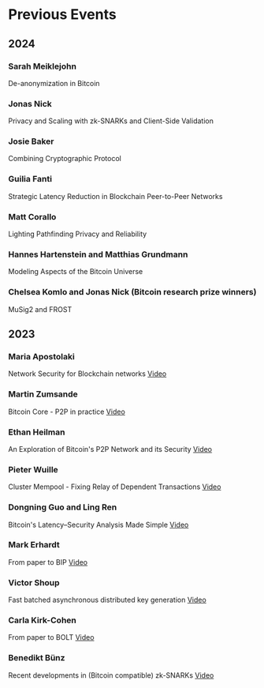 # Previous Events

## 2024

### Sarah Meiklejohn
De-anonymization in Bitcoin

### Jonas Nick
Privacy and Scaling with zk-SNARKs and Client-Side Validation

### Josie Baker
Combining Cryptographic Protocol

### Guilia Fanti
Strategic Latency Reduction in Blockchain Peer-to-Peer Networks

### Matt Corallo
Lighting Pathfinding Privacy and Reliability

### Hannes Hartenstein and Matthias Grundmann
Modeling Aspects of the Bitcoin Universe

### Chelsea Komlo and Jonas Nick (Bitcoin research prize winners)
MuSig2 and FROST

## 2023

### Maria Apostolaki
Network Security for Blockchain networks
[Video](https://www.youtube.com/watch?v=Grp-uzTRB2M)

### Martin Zumsande
Bitcoin Core - P2P in practice
[Video](https://www.youtube.com/watch?v=dWCPeiIzVco)

### Ethan Heilman
An Exploration of Bitcoin's P2P Network and its Security
[Video](https://www.youtube.com/watch?v=32du0sviq0g)

### Pieter Wuille
Cluster Mempool - Fixing Relay of Dependent Transactions
[Video](https://www.youtube.com/watch?v=X0pLi9WH3JY)

### Dongning Guo and Ling Ren
Bitcoin's Latency–Security Analysis Made Simple
[Video](https://www.youtube.com/watch?v=QH-7nQU7JTQ)

### Mark Erhardt
From paper to BIP
[Video](https://www.youtube.com/watch?v=7wZaL3VC2Nw)

### Victor Shoup
Fast batched asynchronous distributed key generation
[Video](https://www.youtube.com/watch?v=dc2ctAC7UPE)

### Carla Kirk-Cohen
From paper to BOLT
[Video](https://www.youtube.com/watch?v=l5JgXwUWAuw)

### Benedikt Bünz
Recent developments in (Bitcoin compatible) zk-SNARKs
[Video](https://www.youtube.com/watch?v=6YBp1xbQV8o)